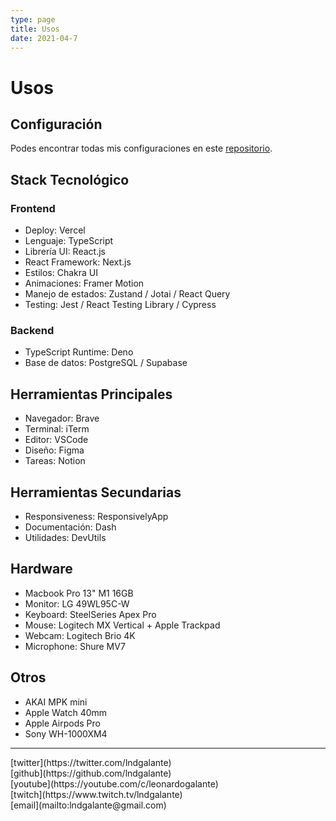 ```yaml
---
type: page
title: Usos
date: 2021-04-7
---
```


# Usos

## Configuración

Podes encontrar todas mis configuraciones en este [repositorio](https://github.com/lndgalante/tools-configuration).

## Stack Tecnológico

### Frontend

- Deploy: Vercel
- Lenguaje: TypeScript
- Librería UI: React.js
- React Framework: Next.js
- Estilos: Chakra UI
- Animaciones: Framer Motion
- Manejo de estados: Zustand / Jotai / React Query
- Testing: Jest / React Testing Library / Cypress

### Backend

- TypeScript Runtime: Deno
- Base de datos: PostgreSQL / Supabase

## Herramientas Principales

- Navegador: Brave
- Terminal: iTerm
- Editor: VSCode
- Diseño: Figma
- Tareas: Notion

## Herramientas Secundarias

- Responsiveness: ResponsivelyApp
- Documentación: Dash
- Utilidades: DevUtils

## Hardware

- Macbook Pro 13" M1 16GB
- Monitor: LG 49WL95C-W
- Keyboard: SteelSeries Apex Pro
- Mouse: Logitech MX Vertical + Apple Trackpad
- Webcam: Logitech Brio 4K
- Microphone: Shure MV7

## Otros

- AKAI MPK mini
- Apple Watch 40mm
- Apple Airpods Pro
- Sony WH-1000XM4

---

<div>
  [twitter](https://twitter.com/lndgalante)
  <br />
  [github](https://github.com/lndgalante)
  <br />
  [youtube](https://youtube.com/c/leonardogalante)
  <br />
  [twitch](https://www.twitch.tv/lndgalante)
  <br />
  [email](mailto:lndgalante@gmail.com)
</div>

